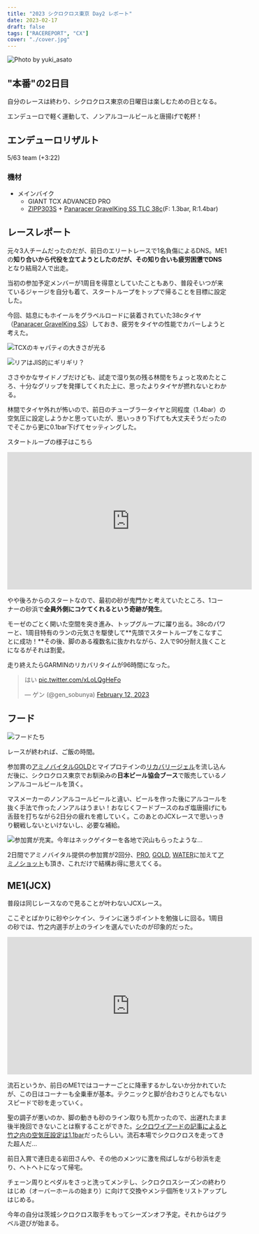 ```yaml
---
title: "2023 シクロクロス東京 Day2 レポート"
date: 2023-02-17
draft: false
tags: ["RACEREPORT", "CX"]
cover: "./cover.jpg"
---
```


![Photo by yuki_asato](./cover.jpg)

## "本番"の2日目

自分のレースは終わり、シクロクロス東京の日曜日は楽しむための日となる。

エンデューロで軽く運動して、ノンアルコールビールと唐揚げで乾杯！

## エンデューロリザルト

5/63 team (+3:22)

### 機材

- メインバイク
  - GIANT TCX ADVANCED PRO
  - [ZIPP303S](https://store.shopping.yahoo.co.jp/qbei/pc-810594.html) + [Panaracer GravelKing SS TLC 38c](https://amzn.to/3oRbzvd)(F: 1.3bar, R:1.4bar)

## レースレポート

元々3人チームだったのだが、前日のエリートレースで1名負傷によるDNS。ME1の**知り合いから代役を立てようとしたのだが、その知り合いも疲労困憊でDNS**となり結局2人で出走。

当初の参加予定メンバーが1周目を得意としていたこともあり、普段そいつが来ているジャージを自分も着て、スタートループをトップで帰ることを目標に設定した。

今回、姑息にもホイールをグラベルロードに装着されていた38cタイヤ（[Panaracer GravelKing SS](https://amzn.to/3oRbzvd)）しておき、疲労をタイヤの性能でカバーしようと考えた。

![TCXのキャパティの大きさが光る](./GKSS_1.jpg)

![リアはJIS的にギリギリ？](./GKSS_2.jpg)

ささやかなサイドノブだけども、試走で湿り気の残る林間をちょっと攻めたところ、十分なグリップを発揮してくれた上に、思ったよりタイヤが撚れないとわかる。

林間でタイヤ外れが怖いので、前日のチューブラータイヤと同程度（1.4bar）の空気圧に設定しようかと思っていたが、思いっきり下げても大丈夫そうだったのでそこから更に0.1bar下げてセッティングした。

スタートループの様子はこちら

<iframe width="560" height="315" src="https://www.youtube.com/embed/CDy-FP59wm4" title="YouTube video player" frameborder="0" allow="accelerometer; autoplay; clipboard-write; encrypted-media; gyroscope; picture-in-picture; web-share" allowfullscreen></iframe>

やや後ろからのスタートなので、最初の砂が鬼門かと考えていたところ、1コーナーの砂浜で**全員外側にコケてくれるという奇跡が発生**。

モーゼのごとく開いた空間を突き進み、トップグループに躍り出る。38cのパワーと、1周目特有のランの元気さを駆使して**先頭でスタートループをこなすことに成功！**その後、脚のある複数名に抜かれながら、2人で90分耐え抜くことになるがそれは割愛。

走り終えたらGARMINのリカバリタイムが96時間になった。

<blockquote class="twitter-tweet"><p lang="ja" dir="ltr">はい <a href="https://t.co/xLoLQgHeFo">pic.twitter.com/xLoLQgHeFo</a></p>&mdash; ゲン (@gen_sobunya) <a href="https://twitter.com/gen_sobunya/status/1624605612582768641?ref_src=twsrc%5Etfw">February 12, 2023</a></blockquote>

## フード

![フードたち](./foods.jpg)

レースが終われば、ご飯の時間。

参加賞の[アミノバイタルGOLD](https://amzn.to/3IvGW9l)とマイプロテインの[リカバリージェル](https://px.a8.net/svt/ejp?a8mat=3N3PXV+GF7GHE+45DI+BW0YB&a8ejpredirect=https%3A%2F%2Fwww.myprotein.jp%2Fsports-nutrition%2Frecovery-gel-elite%2F11214831.html)を流し込んだ後に、シクロクロス東京でお馴染みの**日本ビール協会ブース**で販売しているノンアルコールビールを頂く。

マスメーカーのノンアルコールビールと違い、ビールを作った後にアルコールを抜く手法で作ったノンアルはうまい！おなじくフードブースのねぎ塩唐揚げにも舌鼓を打ちながら2日分の疲れを癒していく。このあとのJCXレースで思いっきり観戦しないといけないし、必要な補給。

![参加賞が充実。今年はネックゲイターを各地で沢山もらったような…](./sample.jpg)

2日間でアミノバイタル提供の参加賞が2回分、[PRO](https://amzn.to/3IaK4WT), [GOLD](https://amzn.to/3IvGW9l), [WATER](https://amzn.to/3I9glxk)に加えて[アミノショット](https://amzn.to/3I7g0eO)も頂き、これだけで結構お得に思えてくる。

## ME1(JCX)

普段は同じレースなので見ることが叶わないJCXレース。

ここぞとばかりに砂やシケイン、ラインに迷うポイントを勉強しに回る。1周目の砂では、竹之内選手が上のラインを選んでいたのが印象的だった。

<iframe width="560" height="315" src="https://www.youtube.com/embed/V9MlKC6NZ9M" title="YouTube video player" frameborder="0" allow="accelerometer; autoplay; clipboard-write; encrypted-media; gyroscope; picture-in-picture; web-share" allowfullscreen></iframe>

流石というか、前日のME1ではコーナーごとに降車するかしないか分かれていたが、この日はコーナーも全乗車が基本。テクニックと脚が合わさりとんでもないスピードで砂を走っていく。

聖の調子が悪いのか、脚の動きも砂のライン取りも荒かったので、出遅れたまま後半挽回できないことは察することができた。[シクロワイアードの記事によると竹之内の空気圧設定は1.1bar](https://www.cyclowired.jp/news/node/385166)だったらしい。流石本場でシクロクロスを走ってきた超人だ…

<LinkCard url="https://www.cyclowired.jp/media/386669" />

前日入賞で連日走る岩田さんや、その他のメンツに激を飛ばしながら砂浜を走り、ヘトヘトになって帰宅。

チェーン周りとペダルをさっと洗ってメンテし、シクロクロスシーズンの終わりはじめ（オーバーホールの始まり）に向けて交換やメンテ個所をリストアップしはじめる。

今年の自分は茨城シクロクロス取手をもってシーズンオフ予定。それからはグラベル遊びが始まる。

<LinkCard url="https://www.amazon.co.jp/gp/product/B00WLFU160/" isAmazonLink />
